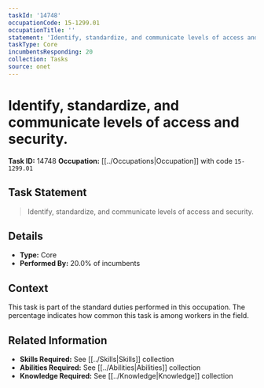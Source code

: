 ```yaml
---
taskId: '14748'
occupationCode: 15-1299.01
occupationTitle: ''
statement: 'Identify, standardize, and communicate levels of access and security.'
taskType: Core
incumbentsResponding: 20
collection: Tasks
source: onet
---
```

# Identify, standardize, and communicate levels of access and security.

**Task ID:** 14748
**Occupation:** [[../Occupations|Occupation]] with code `15-1299.01`

## Task Statement

> Identify, standardize, and communicate levels of access and security.

## Details

- **Type:** Core
- **Performed By:** 20.0% of incumbents

## Context

This task is part of the standard duties performed in this occupation. The percentage indicates how common this task is among workers in the field.

## Related Information

- **Skills Required:** See [[../Skills|Skills]] collection
- **Abilities Required:** See [[../Abilities|Abilities]] collection
- **Knowledge Required:** See [[../Knowledge|Knowledge]] collection
